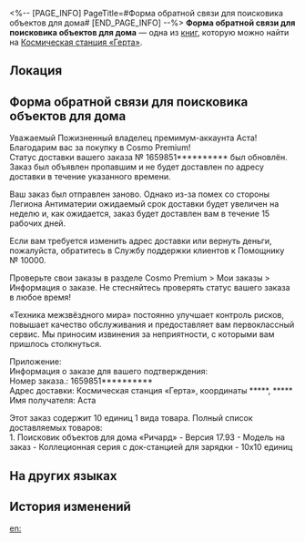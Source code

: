 <%-- [PAGE_INFO]
PageTitle=#Форма обратной связи для поисковика объектов для дома#
[END_PAGE_INFO] --%>
{{Дополнить}}
{{Книга Инфобокс
|id           = 131
|Название     = 
|Изображение  = Электронная почта с КСГ.png
|Мир          = Космическая станция «Герта»
|Томов        = 1
|Автор        = <!--нужно добавить-->
|Описание     = Постпродажная форма обратной связи, отправленная Асте производителем поисковика объектов для дома. Она каким-то образом попала не в те руки.
|Том1         = {{tx}}
|Источник1    = {{tx|Отсутствует источник}}
|Персонажи    = 
|Фракции      = 
}}
'''Форма обратной связи для поисковика объектов для дома''' — одна из [[Книги|книг]], которую можно найти на [[Космическая станция «Герта»]].

==Локация==
{{Отметка карты|<!--название карты-->|<!--id отметки-->}}

==Форма обратной связи для поисковика объектов для дома==
Уважаемый Пожизненный владелец премимум-аккаунта Аста!<br />
Благодарим вас за покупку в Cosmo Premium!<br />
Статус доставки вашего заказа №&nbsp;1659851********** был обновлён. Заказ был объявлен пропавшим и не будет доставлен по адресу доставки в течение указанного времени.

Ваш заказ был отправлен заново. Однако из-за помех со стороны Легиона Антиматерии ожидаемый срок доставки будет увеличен на неделю и, как ожидается, заказ будет доставлен вам в течение 15 рабочих дней.

Если вам требуется изменить адрес доставки или вернуть деньги, пожалуйста, обратитесь в Службу поддержки клиентов к Помощнику №&nbsp;10000.

Проверьте свои заказы в разделе Cosmo Premium > Мои заказы > Информация о заказе. Не стесняйтесь проверять статус вашего заказа в любое время!

«Техника межзвёздного мира» постоянно улучшает контроль рисков, повышает качество обслуживания и предоставляет вам первоклассный сервис. Мы приносим извинения за неприятности, с которыми вам пришлось столкнуться.

Приложение:<br />
Информация о заказе для вашего подтверждения:<br />
Номер заказа.: 1659851**********<br />
Адрес доставки: Космическая станция «Герта», координаты *****, *****<br />
Имя получателя: Аста

Этот заказ содержит 10 единиц 1 вида товара. Полный список доставляемых товаров:<br />
1. Поисковик объектов для дома «Ричард» - Версия 17.93 - Модель на заказ - Коллеционная серия с док-станцией для зарядки - 10x10 единиц

==На других языках==
{{На других языках
|en   = "Home-Use Object Finder" After-Sales Feedback Form
|zhs  = 「家用寻物仪」售后回复函
|zht  = 「家用尋物儀」售後回函
|ja   = 「ホーム用探索器」アフターセールスの返信
|ko   = 「가정용 탐지기」 A/S 신청서
|es   = Formulario de comentarios posventa del buscador doméstico de objetos
|fr   = Questionnaire de satisfaction client à propos du détecteur d'objets à usage domestique
|ru   = Форма обратной связи для поисковика объектов для дома
|th   = แบบฟอร์มคำติชมหลังการขาย "อุปกรณ์หาของใช้ในบ้าน"
|vi   = Thư Phản Hồi Sau Khi Bán "Máy Tìm Đồ Gia Dụng"
|de   = „Objektfinder für den Hausgebrauch“ – Feedbackformular nach dem Verkauf
|id   = Formulir Umpan Balik Purna Jual "Home-Use Object Finder"
|pt   = Formulário de Avaliação Pós-Venda do "Localizador de Objetos Doméstico"
}}

==История изменений==
{{История изменений|3.5}}

[[en:]]
